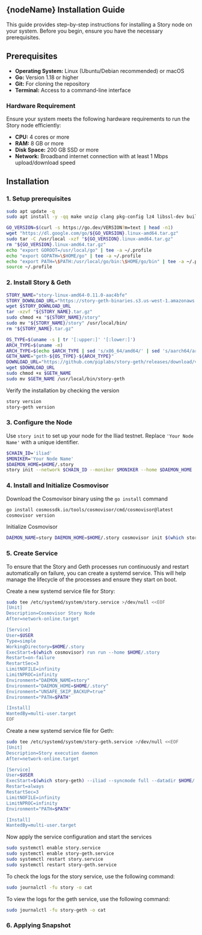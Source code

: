 

## {nodeName} Installation Guide

<Callout type="info">
  This guide provides step-by-step instructions for installing a Story node on your system. Before you begin, ensure you have the necessary prerequisites.
</Callout>


## Prerequisites

* **Operating System:** Linux (Ubuntu/Debian recommended) or macOS
* **Go:** Version 1.18 or higher
* **Git:** For cloning the repository
* **Terminal:**  Access to a command-line interface

### Hardware Requirement

<Callout type="warning">
  Ensure your system meets the following hardware requirements to run the Story node efficiently:
</Callout>

* **CPU:** 4 cores or more
* **RAM:** 8 GB or more
* **Disk Space:** 200 GB SSD or more
* **Network:** Broadband internet connection with at least 1 Mbps upload/download speed

## Installation
### 1. Setup prerequisites

```bash filename="Install Package" copy
sudo apt update -q
sudo apt install -y -qq make unzip clang pkg-config lz4 libssl-dev build-essential git jq ncdu bsdmainutils htop aria2 pv
```

```bash filename="Install Go" copy
GO_VERSION=$(curl -s https://go.dev/VERSION?m=text | head -n1)
wget "https://dl.google.com/go/${GO_VERSION}.linux-amd64.tar.gz"
sudo tar -C /usr/local -xzf "${GO_VERSION}.linux-amd64.tar.gz"
rm "${GO_VERSION}.linux-amd64.tar.gz"
echo "export GOROOT=/usr/local/go" | tee -a ~/.profile
echo "export GOPATH=\$HOME/go" | tee -a ~/.profile
echo "export PATH=\$PATH:/usr/local/go/bin:\$HOME/go/bin" | tee -a ~/.profile
source ~/.profile
```

### 2. Install Story & Geth

```bash filename="Install Story" copy
STORY_NAME="story-linux-amd64-0.11.0-aac4bfe"
STORY_DOWNLOAD_URL="https://story-geth-binaries.s3.us-west-1.amazonaws.com/story-public/${STORY_NAME}.tar.gz"
wget $STORY_DOWNLOAD_URL
tar -xzvf "${STORY_NAME}.tar.gz"
sudo chmod +x "${STORY_NAME}/story"
sudo mv "${STORY_NAME}/story" /usr/local/bin/
rm "${STORY_NAME}.tar.gz"
```

```bash filename="Install Geth" copy
OS_TYPE=$(uname -s | tr '[:upper:]' '[:lower:]')
ARCH_TYPE=$(uname -m)
ARCH_TYPE=$(echo $ARCH_TYPE | sed 's/x86_64/amd64/' | sed 's/aarch64/arm64/')
GETH_NAME="geth-${OS_TYPE}-${ARCH_TYPE}"
DOWNLOAD_URL="https://github.com/piplabs/story-geth/releases/download/v0.9.4/${GETH_NAME}"
wget $DOWNLOAD_URL
sudo chmod +x $GETH_NAME
sudo mv $GETH_NAME /usr/local/bin/story-geth
```

Verify the installation by checking the version
```bash copy
story version
story-geth version
```

### 3. Configure the Node
Use `story init` to set up your node for the Iliad testnet. Replace `'Your Node Name'` with a unique identifier.
```bash copy
$CHAIN_ID='iliad'
$MONIKER='Your Node Name'
$DAEMON_HOME=$HOME/.story
story init --network $CHAIN_ID --moniker $MONIKER --home $DAEMON_HOME
```

### 4. Install and Initialize Cosmovisor
Download the Cosmovisor binary using the `go install` command
```bash copy
go install cosmossdk.io/tools/cosmovisor/cmd/cosmovisor@latest
cosmovisor version
```
Initialize Cosmovisor
```bash copy
DAEMON_NAME=story DAEMON_HOME=$HOME/.story cosmovisor init $(which story)
```

### 5. Create Service

To ensure that the Story and Geth processes run continuously and restart automatically on failure, you can create a systemd service. This will help manage the lifecycle of the processes and ensure they start on boot.

Create a new systemd service file for Story:
```bash filename="Create Story Service" copy
sudo tee /etc/systemd/system/story.service >/dev/null <<EOF
[Unit]
Description=Cosmovisor Story Node
After=network-online.target

[Service]
User=$USER
Type=simple
WorkingDirectory=$HOME/.story
ExecStart=$(which cosmovisor) run run --home $HOME/.story
Restart=on-failure
RestartSec=3
LimitNOFILE=infinity
LimitNPROC=infinity
Environment="DAEMON_NAME=story"
Environment="DAEMON_HOME=$HOME/.story"
Environment="UNSAFE_SKIP_BACKUP=true"
Environment="PATH=$PATH"

[Install]
WantedBy=multi-user.target
EOF
```

Create a new systemd service file for Geth:
```bash filename="Create Geth Service" copy
sudo tee /etc/systemd/system/story-geth.service >/dev/null <<EOF
[Unit]
Description=Story execution daemon
After=network-online.target

[Service]
User=$USER
ExecStart=$(which story-geth) --iliad --syncmode full --datadir $HOME/.story/geth/iliad
Restart=always
RestartSec=3
LimitNOFILE=infinity
LimitNPROC=infinity
Environment="PATH=$PATH"

[Install]
WantedBy=multi-user.target
```

Now apply the service configuration and start the services
```bash copy
sudo systemctl enable story.service
sudo systemctl enable story-geth.service
sudo systemctl restart story.service
sudo systemctl restart story-geth.service
```

To check the logs for the story service, use the following command:
```bash copy
sudo journalctl -fu story -o cat
```
To view the logs for the geth service, use the following command:
```bash copy
sudo journalctl -fu story-geth -o cat
```

### 6. Applying Snapshot